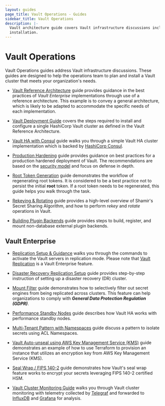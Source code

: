 ```yaml
---
layout: guides
page_title: Vault Operations - Guides
sidebar_title: Vault Operations
description: |-
  Vault architecture guide covers Vault infrastructure discussions including
  installation.
---
```


# Vault Operations

Vault Operations guides address Vault infrastructure discussions. These
guides are designed to help the operations team to plan and install a Vault
cluster that meets your organization's needs.

- [Vault Reference Architecture](/guides/operations/reference-architecture)
  guide provides guidance in the best practices of _Vault Enterprise_ implementations
  through use of a reference architecture. This example is to convey a general
  architecture, which is likely to be adapted to accommodate the specific needs of
  each implementation.

- [Vault Deployment Guide](/guides/operations/deployment-guide) covers the
  steps required to install and configure a single HashiCorp Vault cluster as
  defined in the Vault Reference Architecture.

- [Vault HA with Consul](/guides/operations/vault-ha-consul) guide
  walks you through a simple Vault HA cluster implementation which is backed by
  [HashiCorp Consul](https://www.consul.io/intro/index).

- [Production Hardening](/guides/operations/production) guide provides
  guidance on best practices for a production hardened deployment of Vault.
  The recommendations are based on the [security model](/docs/internals/security)
  and focus on defense in depth.

- [Root Token Generation](/guides/operations/generate-root) guide
  demonstrates the workflow of regenerating root tokens. It is considered to be a
  best practice not to persist the initial **root** token. If a root token needs
  to be regenerated, this guide helps you walk through the task.

- [Rekeying & Rotating](/guides/operations/rekeying-and-rotating) guide
  provides a high-level overview of Shamir's Secret Sharing Algorithm, and how to
  perform _rekey_ and _rotate_ operations in Vault.

- [Building Plugin Backends](/guides/operations/plugin-backends) guide
  provides steps to build, register, and mount non-database external plugin
  backends.

## Vault Enterprise

- [Replication Setup & Guidance](/guides/operations/replication)
  walks you through the commands to activate the Vault servers in replication mode.
  Please note that [Vault Replication](/docs/enterprise/replication)
  is a Vault Enterprise feature.

- [Disaster Recovery Replication Setup](/guides/operations/disaster-recovery)
  guide provides step-by-step instruction of setting up a disaster recovery (DR)
  cluster.

- [Mount Filter](/guides/operations/mount-filter)
  guide demonstrates how to selectively filter out secret engines from being
  replicated across clusters. This feature can help organizations to comply with
  **_General Data Protection Regulation (GDPR)_**.

- [Performance Standby Nodes](/guides/operations/performance-nodes) guide
  describes how Vault HA works with performance standby nodes.

- [Multi-Tenant Pattern with Namespaces](/guides/operations/multi-tenant)
  guide discuss a pattern to isolate secrets using ACL Namespaces.

- [Vault Auto-unseal using AWS Key Management Service (KMS)](/guides/operations/autounseal-aws-kms) guide demonstrates an example of
  how to use Terraform to provision an instance that utilizes an encryption key
  from AWS Key Management Service (KMS).

- [Seal Wrap / FIPS 140-2](/guides/operations/seal-wrap)
  guide demonstrates how Vault's seal wrap feature works to encrypt your secrets
  leveraging FIPS 140-2 certified HSM.

- [Vault Cluster Monitoring Guide](/guides/operations/monitoring) walks
  you through Vault cluster monitoring with telemetry collected by
  [Telegraf](https://www.influxdata.com/time-series-platform/telegraf/) and
  forwarded to
  [InfluxDB](https://www.influxdata.com/time-series-platform/influxdb/) and
  [Grafana](https://grafana.com/) for analysis.

